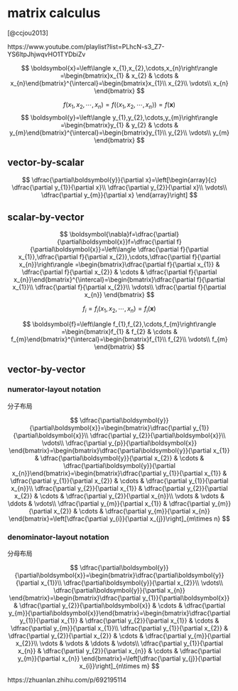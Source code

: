 # matrix calculus

[@ccjou2013]

https://www.youtube.com/playlist?list=PLhcN-s3_Z7-YS6ltpJhjwqvHO1TYDbiZv

$$
\boldsymbol{x}=\left\langle x_{1},x_{2},\cdots,x_{n}\right\rangle =\begin{bmatrix}x_{1} & x_{2} & \cdots & x_{n}\end{bmatrix}^{\intercal}=\begin{bmatrix}x_{1}\\
x_{2}\\
\vdots\\
x_{n}
\end{bmatrix}
$$

$$
f\left(x_{1},x_{2},\cdots,x_{n}\right)=f\left(\left\langle x_{1},x_{2},\cdots,x_{n}\right\rangle \right)=f\left(\boldsymbol{x}\right)
$$
$$
\boldsymbol{y}=\left\langle y_{1},y_{2},\cdots,y_{m}\right\rangle =\begin{bmatrix}y_{1} & y_{2} & \cdots & y_{m}\end{bmatrix}^{\intercal}=\begin{bmatrix}y_{1}\\
y_{2}\\
\vdots\\
y_{m}
\end{bmatrix}
$$

## vector-by-scalar

$$
\dfrac{\partial\boldsymbol{y}}{\partial x}=\left[\begin{array}{c}
\dfrac{\partial y_{1}}{\partial x}\\
\dfrac{\partial y_{2}}{\partial x}\\
\vdots\\
\dfrac{\partial y_{m}}{\partial x}
\end{array}\right]
$$

## scalar-by-vector

$$
\boldsymbol{\nabla}f=\dfrac{\partial}{\partial\boldsymbol{x}}f=\dfrac{\partial f}{\partial\boldsymbol{x}}=\left\langle \dfrac{\partial f}{\partial x_{1}},\dfrac{\partial f}{\partial x_{2}},\cdots,\dfrac{\partial f}{\partial x_{n}}\right\rangle =\begin{bmatrix}\dfrac{\partial f}{\partial x_{1}} & \dfrac{\partial f}{\partial x_{2}} & \cdots & \dfrac{\partial f}{\partial x_{n}}\end{bmatrix}^{\intercal}=\begin{bmatrix}\dfrac{\partial f}{\partial x_{1}}\\
\dfrac{\partial f}{\partial x_{2}}\\
\vdots\\
\dfrac{\partial f}{\partial x_{n}}
\end{bmatrix}
$$

$$
f_i = f_i\left(x_{1},x_{2},\cdots,x_{n}\right)=f_i\left(\boldsymbol{x}\right)
$$

$$
\boldsymbol{f}=\left\langle f_{1},f_{2},\cdots,f_{m}\right\rangle =\begin{bmatrix}f_{1} & f_{2} & \cdots & f_{m}\end{bmatrix}^{\intercal}=\begin{bmatrix}f_{1}\\
f_{2}\\
\vdots\\
f_{m}
\end{bmatrix}
$$

## vector-by-vector

### numerator-layout notation

::: {show-in="html"}
分子布局
:::

::: {show-in="pdf"}
\begin{CJK}{UTF8}{bsmi}
分子布局
\end{CJK}
:::

$$
\dfrac{\partial\boldsymbol{y}}{\partial\boldsymbol{x}}=\begin{bmatrix}\dfrac{\partial y_{1}}{\partial\boldsymbol{x}}\\
\dfrac{\partial y_{2}}{\partial\boldsymbol{x}}\\
\vdots\\
\dfrac{\partial y_{p}}{\partial\boldsymbol{x}}
\end{bmatrix}=\begin{bmatrix}\dfrac{\partial\boldsymbol{y}}{\partial x_{1}} & \dfrac{\partial\boldsymbol{y}}{\partial x_{2}} & \cdots & \dfrac{\partial\boldsymbol{y}}{\partial x_{n}}\end{bmatrix}=\begin{bmatrix}\dfrac{\partial y_{1}}{\partial x_{1}} & \dfrac{\partial y_{1}}{\partial x_{2}} & \cdots & \dfrac{\partial y_{1}}{\partial x_{n}}\\
\dfrac{\partial y_{2}}{\partial x_{1}} & \dfrac{\partial y_{2}}{\partial x_{2}} & \cdots & \dfrac{\partial y_{2}}{\partial x_{n}}\\
\vdots & \vdots & \ddots & \vdots\\
\dfrac{\partial y_{m}}{\partial x_{1}} & \dfrac{\partial y_{m}}{\partial x_{2}} & \cdots & \dfrac{\partial y_{m}}{\partial x_{n}}
\end{bmatrix}=\left[\dfrac{\partial y_{i}}{\partial x_{j}}\right]_{m\times n}
$$

### denominator-layout notation 

::: {show-in="html"}
分母布局
:::

::: {show-in="pdf"}
\begin{CJK}{UTF8}{bsmi}
分母布局
\end{CJK}
:::

$$
\dfrac{\partial\boldsymbol{y}}{\partial\boldsymbol{x}}=\begin{bmatrix}\dfrac{\partial\boldsymbol{y}}{\partial x_{1}}\\
\dfrac{\partial\boldsymbol{y}}{\partial x_{2}}\\
\vdots\\
\dfrac{\partial\boldsymbol{y}}{\partial x_{n}}
\end{bmatrix}=\begin{bmatrix}\dfrac{\partial y_{1}}{\partial\boldsymbol{x}} & \dfrac{\partial y_{2}}{\partial\boldsymbol{x}} & \cdots & \dfrac{\partial y_{m}}{\partial\boldsymbol{x}}\end{bmatrix}=\begin{bmatrix}\dfrac{\partial y_{1}}{\partial x_{1}} & \dfrac{\partial y_{2}}{\partial x_{1}} & \cdots & \dfrac{\partial y_{m}}{\partial x_{1}}\\
\dfrac{\partial y_{1}}{\partial x_{2}} & \dfrac{\partial y_{2}}{\partial x_{2}} & \cdots & \dfrac{\partial y_{m}}{\partial x_{2}}\\
\vdots & \vdots & \ddots & \vdots\\
\dfrac{\partial y_{1}}{\partial x_{n}} & \dfrac{\partial y_{2}}{\partial x_{n}} & \cdots & \dfrac{\partial y_{m}}{\partial x_{n}}
\end{bmatrix}=\left[\dfrac{\partial y_{j}}{\partial x_{i}}\right]_{n\times m}
$$

https://zhuanlan.zhihu.com/p/692195114